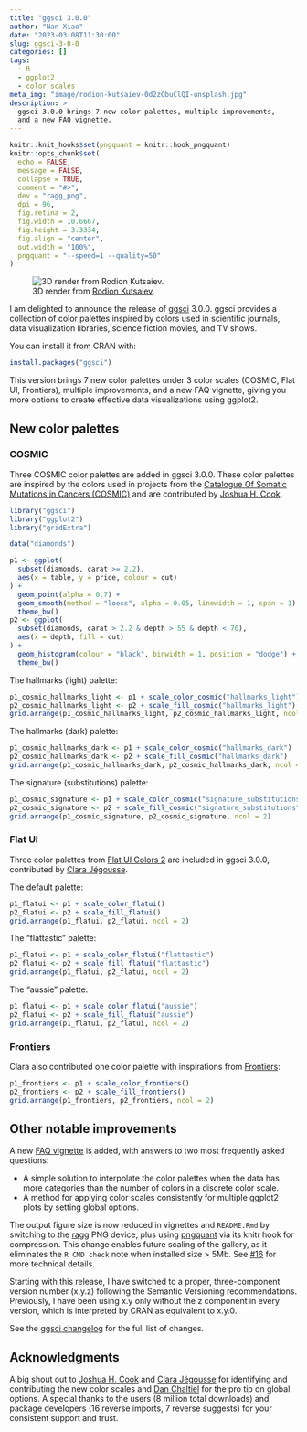 ```yaml
---
title: "ggsci 3.0.0"
author: "Nan Xiao"
date: "2023-03-08T11:30:00"
slug: ggsci-3-0-0
categories: []
tags:
  - R
  - ggplot2
  - color scales
meta_img: "image/rodion-kutsaiev-0d2zObuClQI-unsplash.jpg"
description: >
  ggsci 3.0.0 brings 7 new color palettes, multiple improvements,
  and a new FAQ vignette.
---
```


```r
knitr::knit_hooks$set(pngquant = knitr::hook_pngquant)
knitr::opts_chunk$set(
  echo = FALSE,
  message = FALSE,
  collapse = TRUE,
  comment = "#>",
  dev = "ragg_png",
  dpi = 96,
  fig.retina = 2,
  fig.width = 10.6667,
  fig.height = 3.3334,
  fig.align = "center",
  out.width = "100%",
  pngquant = "--speed=1 --quality=50"
)
```

![3D render from [Rodion Kutsaiev](https://unsplash.com/photos/0d2zObuClQI).](/image/rodion-kutsaiev-0d2zObuClQI-unsplash.jpg)

I am delighted to announce the release of [ggsci](https://nanx.me/ggsci/) 3.0.0.
ggsci provides a collection of color palettes inspired by colors used in
scientific journals, data visualization libraries, science fiction movies,
and TV shows.

You can install it from CRAN with:

```r
install.packages("ggsci")
```

This version brings 7 new color palettes under 3 color scales
(COSMIC, Flat UI, Frontiers), multiple improvements, and a new FAQ vignette,
giving you more options to create effective data visualizations using ggplot2.

## New color palettes

### COSMIC

Three COSMIC color palettes are added in ggsci 3.0.0.
These color palettes are inspired by the colors used in projects from the
[Catalogue Of Somatic Mutations in Cancers (COSMIC)](https://cancer.sanger.ac.uk/cosmic) and are contributed by [Joshua H. Cook](https://github.com/jhrcook).

```r
library("ggsci")
library("ggplot2")
library("gridExtra")

data("diamonds")

p1 <- ggplot(
  subset(diamonds, carat >= 2.2),
  aes(x = table, y = price, colour = cut)
) +
  geom_point(alpha = 0.7) +
  geom_smooth(method = "loess", alpha = 0.05, linewidth = 1, span = 1) +
  theme_bw()
p2 <- ggplot(
  subset(diamonds, carat > 2.2 & depth > 55 & depth < 70),
  aes(x = depth, fill = cut)
) +
  geom_histogram(colour = "black", binwidth = 1, position = "dodge") +
  theme_bw()
```

The hallmarks (light) palette:

```r
p1_cosmic_hallmarks_light <- p1 + scale_color_cosmic("hallmarks_light")
p2_cosmic_hallmarks_light <- p2 + scale_fill_cosmic("hallmarks_light")
grid.arrange(p1_cosmic_hallmarks_light, p2_cosmic_hallmarks_light, ncol = 2)
```

The hallmarks (dark) palette:

```r
p1_cosmic_hallmarks_dark <- p1 + scale_color_cosmic("hallmarks_dark")
p2_cosmic_hallmarks_dark <- p2 + scale_fill_cosmic("hallmarks_dark")
grid.arrange(p1_cosmic_hallmarks_dark, p2_cosmic_hallmarks_dark, ncol = 2)
```

The signature (substitutions) palette:

```r
p1_cosmic_signature <- p1 + scale_color_cosmic("signature_substitutions")
p2_cosmic_signature <- p2 + scale_fill_cosmic("signature_substitutions")
grid.arrange(p1_cosmic_signature, p2_cosmic_signature, ncol = 2)
```

### Flat UI

Three color palettes from [Flat UI Colors 2](https://flatuicolors.com/)
are included in ggsci 3.0.0, contributed by
[Clara Jégousse](https://github.com/clarajegousse).

The default palette:

```r
p1_flatui <- p1 + scale_color_flatui()
p2_flatui <- p2 + scale_fill_flatui()
grid.arrange(p1_flatui, p2_flatui, ncol = 2)
```

The "flattastic" palette:

```r
p1_flatui <- p1 + scale_color_flatui("flattastic")
p2_flatui <- p2 + scale_fill_flatui("flattastic")
grid.arrange(p1_flatui, p2_flatui, ncol = 2)
```

The "aussie" palette:

```r
p1_flatui <- p1 + scale_color_flatui("aussie")
p2_flatui <- p2 + scale_fill_flatui("aussie")
grid.arrange(p1_flatui, p2_flatui, ncol = 2)
```

### Frontiers

Clara also contributed one color palette with inspirations from
[Frontiers](https://www.frontiersin.org/):

```r
p1_frontiers <- p1 + scale_color_frontiers()
p2_frontiers <- p2 + scale_fill_frontiers()
grid.arrange(p1_frontiers, p2_frontiers, ncol = 2)
```

## Other notable improvements

A new [FAQ vignette](https://nanx.me/ggsci/articles/ggsci-faq.html) is added,
with answers to two most frequently asked questions:

- A simple solution to interpolate the color palettes when the data has more
  categories than the number of colors in a discrete color scale.
- A method for applying color scales consistently for multiple ggplot2 plots by
  setting global options.

The output figure size is now reduced in vignettes and `README.Rmd` by
switching to the [ragg](https://ragg.r-lib.org/) PNG device, plus using
[pngquant](https://pngquant.org/) via its knitr hook for compression.
This change enables future scaling of the gallery, as it
eliminates the `R CMD check` note when installed size > 5Mb.
See [#16](https://github.com/nanxstats/ggsci/issues/16)
for more technical details.

Starting with this release, I have switched to a proper, three-component
version number (x.y.z) following the Semantic Versioning recommendations.
Previously, I have been using x.y only without the z component in every
version, which is interpreted by CRAN as equivalent to x.y.0.

See the [ggsci changelog](https://nanx.me/ggsci/news/) for the full list of changes.

## Acknowledgments

A big shout out to [Joshua H. Cook](https://github.com/jhrcook)
and [Clara Jégousse](https://github.com/clarajegousse) for identifying
and contributing the new color scales and
[Dan Chaltiel](https://github.com/DanChaltiel)
for the pro tip on global options.
A special thanks to the users (8 million total downloads)
and package developers (16 reverse imports, 7 reverse suggests)
for your consistent support and trust.
